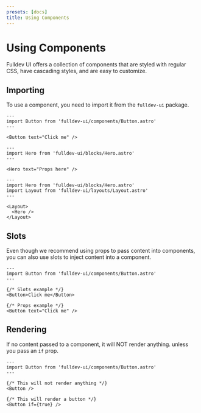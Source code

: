 ```yaml
---
presets: [docs]
title: Using Components
---
```


# Using Components

Fulldev UI offers a collection of components that are styled with regular CSS, have cascading styles, and are easy to customize.

## Importing

To use a component, you need to import it from the `fulldev-ui` package.

```astro
---
import Button from 'fulldev-ui/components/Button.astro'
---

<Button text="Click me" />
```

```astro
---
import Hero from 'fulldev-ui/blocks/Hero.astro'
---

<Hero text="Props here" />
```

```astro
---
import Hero from 'fulldev-ui/blocks/Hero.astro'
import Layout from 'fulldev-ui/layouts/Layout.astro'
---

<Layout>
  <Hero />
</Layout>
```

## Slots

Even though we recommend using props to pass content into components, you can also use slots to inject content into a component.

```astro live
---
import Button from 'fulldev-ui/components/Button.astro'
---

{/* Slots example */}
<Button>Click me</Button>

{/* Props example */}
<Button text="Click me" />
```

## Rendering

If no content passed to a component, it will NOT render anything. unless you pass an `if` prop.

```astro live
---
import Button from 'fulldev-ui/components/Button.astro'
---

{/* This will not render anything */}
<Button />

{/* This will render a button */}
<Button if={true} />
```
